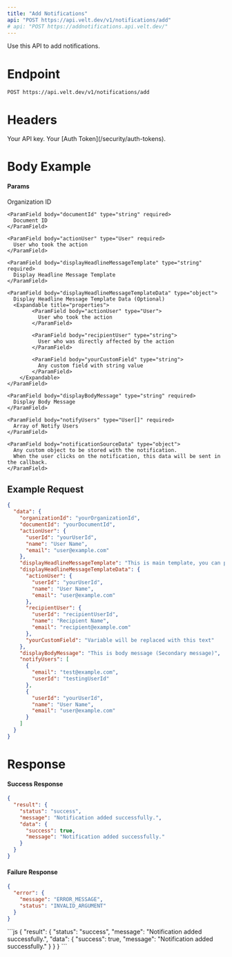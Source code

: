 ```yaml
---
title: "Add Notifications"
api: "POST https://api.velt.dev/v1/notifications/add"
# api: "POST https://addnotifications.api.velt.dev/"
---
```


Use this API to add notifications.

# Endpoint

`POST https://api.velt.dev/v1/notifications/add`

# Headers

<ParamField header="x-velt-api-key" type="string" required>
  Your API key.
</ParamField>

<ParamField header="x-velt-auth-token" type="string" required>
  Your [Auth Token](/security/auth-tokens).
</ParamField>

# Body Example

#### Params

<ParamField body="data" type="object" required>
  <Expandable title="properties">
    <ParamField body="organizationId" type="string" required>
      Organization ID
    </ParamField>

    <ParamField body="documentId" type="string" required>
      Document ID
    </ParamField>

    <ParamField body="actionUser" type="User" required>
      User who took the action
    </ParamField>

    <ParamField body="displayHeadlineMessageTemplate" type="string" required>
      Display Headline Message Template
    </ParamField>

    <ParamField body="displayHeadlineMessageTemplateData" type="object">
      Display Headline Message Template Data (Optional)
      <Expandable title="properties">
            <ParamField body="actionUser" type="User">
              User who took the action
            </ParamField>

            <ParamField body="recipientUser" type="string">
              User who was directly affected by the action
            </ParamField>

            <ParamField body="yourCustomField" type="string">
              Any custom field with string value
            </ParamField>     
        </Expandable>
    </ParamField>

    <ParamField body="displayBodyMessage" type="string" required>
      Display Body Message
    </ParamField>

    <ParamField body="notifyUsers" type="User[]" required>
      Array of Notify Users
    </ParamField>

    <ParamField body="notificationSourceData" type="object">
      Any custom object to be stored with the notification.
      When the user clicks on the notification, this data will be sent in the callback.
    </ParamField>
  </Expandable>
</ParamField>

## **Example Request**

```JSON
{
  "data": {
    "organizationId": "yourOrganizationId",
    "documentId": "yourDocumentId",
    "actionUser": {
      "userId": "yourUserId",
      "name": "User Name",
      "email": "user@example.com"
    },
    "displayHeadlineMessageTemplate": "This is main template, you can pass variables using curly brackets like this: {actionUser}, {recipientUser}, {yourCustomVariableWithStringValue}",
    "displayHeadlineMessageTemplateData": {
      "actionUser": {
        "userId": "yourUserId",
        "name": "User Name",
        "email": "user@example.com"
      },
      "recipientUser": {
        "userId": "recipientUserId",
        "name": "Recipient Name",
        "email": "recipient@example.com"
      },
      "yourCustomField": "Variable will be replaced with this text"
    },
    "displayBodyMessage": "This is body message (Secondary message)",
    "notifyUsers": [
      {
        "email": "test@example.com",
        "userId": "testingUserId"
      },
      {
        "userId": "yourUserId",
        "name": "User Name",
        "email": "user@example.com"
      }
    ]
  }
}
```

# Response

#### Success Response

```JSON
{
  "result": {
    "status": "success",
    "message": "Notification added successfully.",
    "data": {
      "success": true,
      "message": "Notification added successfully."
    }
  }
}
```

#### Failure Response

```JSON
{
  "error": {
    "message": "ERROR_MESSAGE",
    "status": "INVALID_ARGUMENT"
  }
}
```

<ResponseExample>
```js
{
  "result": {
    "status": "success",
    "message": "Notification added successfully.",
    "data": {
      "success": true,
      "message": "Notification added successfully."
    }
  }
}
```
</ResponseExample>